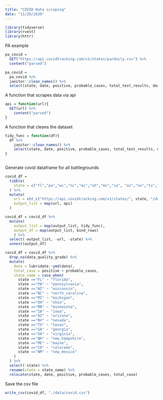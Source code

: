```yaml
---
title: "COVID Data scraping"
date: "11/20/2020"
---
```


```r
library(tidyverse)
library(rvest)
library(httr)
```

PA example

```r

pa_covid =
  GET("https://api.covidtracking.com/v1/states/pa/daily.csv") %>% 
  content("parsed") 

pa_covid = 
  pa_covid %>% 
  janitor::clean_names() %>% 
  select(state, date, positive, probable_cases, total_test_results, death, positive_increase, death_increase, data_quality_grade)

```

A function that scrapes data via api

```r
api = function(url){
  GET(url) %>% 
    content("parsed")
}

```

A function that cleans the dataset

```r

tidy_func = function(df){
  df %>% 
    janitor::clean_names() %>% 
    select(state, date, positive, probable_cases, total_test_results, death, positive_increase, death_increase, data_quality_grade)
}
  
```


Generate covid dataframe for all battlegrounds 

```r
covid_df = 
  tibble(
    state = c("fl","pa","wi","nc","mi","oh","mn","ia", "az","nv","tx","ga", "va","nh","me","co","nm")
  ) %>% 
  mutate(
    url = str_c("https://api.covidtracking.com/v1/states/", state, "/daily.csv"),
    output_list = map(url, api)
  ) 

covid_df = covid_df %>% 
  mutate(
    output_list = map(output_list, tidy_func),
    output_df = map(output_list, bind_rows)
    ) %>% 
  select(-output_list, -url, -state) %>% 
  unnest(output_df)

covid_df = covid_df %>% 
  drop_na(data_quality_grade) %>% 
  mutate(
    date = lubridate::ymd(date),
    total_case = positive + probable_cases,
    state_name = case_when(
      state =="FL" ~ "florida",
      state =="PA" ~ "pennsylvania",
      state =="WI" ~ "wisconsin",
      state =="NC" ~ "north_carolina",
      state =="MI" ~ "michigan",
      state =="OH" ~ "ohio",
      state =="MN" ~ "minnesota",
      state =="IA" ~ "iowa", 
      state =="AZ" ~ "arizona",
      state =="NV" ~ "nevada",
      state =="TX" ~ "texas",
      state =="GA" ~ "georgia",
      state =="VA" ~ "virginia",
      state =="NH" ~ "new_hampshire",
      state =="ME" ~ "maine",
      state =="CO" ~ "colorado",
      state =="NM" ~ "new_mexico"
    )
  ) %>% 
  select(-state) %>% 
  rename(state = state_name) %>% 
  relocate(state, date, positive, probable_cases, total_case)

```

Save the csv file

```r
write_csv(covid_df, "./data/covid.csv")
```
